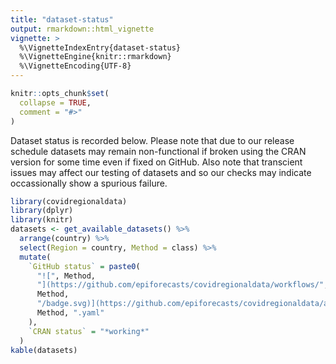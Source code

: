 ```yaml
---
title: "dataset-status"
output: rmarkdown::html_vignette
vignette: >
  %\VignetteIndexEntry{dataset-status}
  %\VignetteEngine{knitr::rmarkdown}
  %\VignetteEncoding{UTF-8}
---
```


```r
knitr::opts_chunk$set(
  collapse = TRUE,
  comment = "#>"
)
```

Dataset status is recorded below. Please note that due to our release schedule datasets may remain non-functional if broken using the CRAN version for some time even if fixed on GitHub. Also note that transcient issues may affect our testing of datasets and so our checks may indicate occassionally show a spurious failure. 

```r
library(covidregionaldata)
library(dplyr)
library(knitr)
datasets <- get_available_datasets() %>%
  arrange(country) %>%
  select(Region = country, Method = class) %>%
  mutate(
    `GitHub status` = paste0(
      "![", Method,
      "](https://github.com/epiforecasts/covidregionaldata/workflows/",
      Method,
      "/badge.svg)](https://github.com/epiforecasts/covidregionaldata/actions/ workflows/", # nolint
      Method, ".yaml"
    ),
    `CRAN status` = "*working*"
  )
kable(datasets)
```
